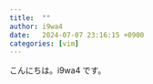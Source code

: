 ```yaml
---
title:  ""
author: i9wa4
date:   2024-07-07 23:16:15 +0900
categories: [vim]
---
```


こんにちは。i9wa4 です。
